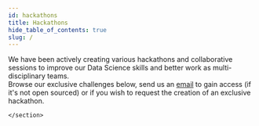 ```yaml
---
id: hackathons
title: Hackathons
hide_table_of_contents: true
slug: /
---
```





        
<div class="container margin-vert--lg">
    <div class="row">
        <div class="col col--12">
        <p>
        We have been actively creating various <span className="gold">hackathons and collaborative sessions</span> to improve our Data Science skills and better work as multi-disciplinary teams.<br/>
        Browse our exclusive challenges below, send us an <a href="mailto:inno@ekimetrics.com">email</a> to gain access (if it's not open sourced) or if you wish to request the creation of an exclusive hackathon.
        </p>
        </div>
    </div>
    <section>
        <LongCard category="Case study" date="2021-10" title="Reducing the environmental impact of road transport"  description="You advise the subsidiary of a logistics company whose purpose is to decarbonize international road transport. The subsidiary was launched 6 months ago, but beyond the promises nothing has been implemented. Your goal is to accelerate this vision and review this ambitious reduction strategy in light of the ever-increasing growth of e-commerce." href="" src="img/hacks/Truck_2.png"/>
        <LongCard category="Hackathon" date="2021-06" title="Ensuring access to affordable and clean energy in Africa"  description="Predict the next six months of payments for different customers for the PAYGo solar technology to help the technology distributors provide these important devices affordably and efficiently to the benefit of people all over Africa" href="" src="img/hacks/Solar_4.jpg"/>
        <LongCard category="Data Science Escape Game" date="2020-12" title="Crisis in Korea"  description="A bomb has been planted and risk to explode in the next 3 hours. Use your Data Science skills to track down and defuse the bomb!" href="" src="img/hacks/cekia.png"/>
        <LongCard category="Case study" date="2020-10" title="The future of French wine in the face of Climate Change"  description="French wine is endangered by the effect of climate change. Browse and cross a dozen of datasets to understand the effects of climate change and imagine actions to sustain the sector in the next 50 years" href="" src="img/hacks/photo-1560493676-04071c5f467b.jpg"/>
        <LongCard category="Hackathon" date="2019-12" title="Logistics for Christmas"  description="Help Santa Claus plan his delivery tours for Christmas by forecasting demand worlwide and optimizing routing while minimizing carbon footprint" href="" src="img/hacks/christmas.png"/>
        
    </section>
</div>


